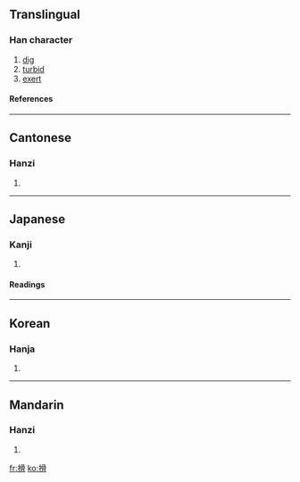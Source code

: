 ==Translingual==
===Han character===
{{Han char|rn=64|rad=手|as=10|sn=13|four=5702<sub>7</sub>|canj=手月月月 (QBBB)}}
# [[dig]]
# [[turbid]]
# [[exert]]
====References====
{{Han ref|kx=0448.070|dkj=12511|dj=0799.010|hdz=31918.030|uh=6430|ud=25648|bh=DDAC|bd=56748}}

----
==Cantonese==
===Hanzi===
{{yue-hanzi|jyut=|y=wat6}}
# {{defn|Cantonese}}

----
==Japanese==
===Kanji===
{{ja-kanji|grade=|rs=手10}}
# {{defn|Japanese}} 
====Readings====
{{ja-readings|on=[[こつ]] (kotsu)|kun=[[ほる]] (horu)}}

----
==Korean==
===Hanja===
{{ko-hanja|hangeul=골|eumhun=|rv=gol|mr=kol|y=kol}}
# {{defn|Korean}}

----
==Mandarin==
===Hanzi===
{{cmn-hanzi|pin=[[hú]] (hu2)|wg=hu<sup>2</sup>}}
# {{defn|Mandarin}}

[[fr:搰]]
[[ko:搰]]